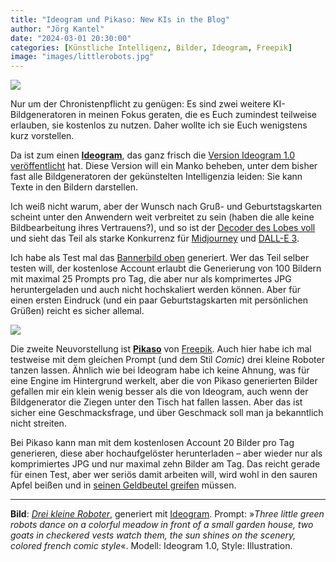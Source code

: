 ```yaml
---
title: "Ideogram und Pikaso: New KIs in the Blog"
author: "Jörg Kantel"
date: "2024-03-01 20:30:00"
categories: [Künstliche Intelligenz, Bilder, Ideogram, Freepik]
image: "images/littlerobots.jpg"
---
```


[![](images/littlerobots-b.jpg)](https://www.flickr.com/photos/schockwellenreiter/53561962749/)

Nur um der Chronistenpflicht zu genügen: Es sind zwei weitere KI-Bildgeneratoren in meinen Fokus geraten, die es Euch zumindest teilweise erlauben, sie kostenlos zu nutzen. Daher wollte ich sie Euch wenigstens kurz vorstellen.

Da ist zum einen **[Ideogram](https://ideogram.ai/)**, das ganz frisch die [Version Ideogram 1.0 veröffentlicht](https://about.ideogram.ai/1.0) hat. Diese Version will ein Manko beheben, unter dem bisher fast alle Bildgeneratoren der gekünstelten Intelligenzia leiden: Sie kann Texte in den Bildern darstellen.

Ich weiß nicht warum, aber der Wunsch nach Gruß- und Geburtstagskarten scheint unter den Anwendern weit verbreitet zu sein (haben die alle keine Bildbearbeitung ihres Vertrauens?), und so ist der [Decoder des Lobes voll](https://the-decoder.de/starke-konkurrenz-fuer-midjourney-und-dall-e-3-neue-bild-ki-von-ideogram-kann-schreiben/) und sieht das Teil als starke Konkurrenz für [Midjourney](https://the-decoder.de/midjourney-dall-e-konkurrent-startet-in-offene-beta/) und [DALL-E&nbsp;3](https://the-decoder.de/openai-kuendigt-dall-e-3-mit-nativer-chatgpt-integration-an/).

Ich habe als Test mal das [Bannerbild oben](https://www.flickr.com/photos/schockwellenreiter/53561962749/) generiert. Wer das Teil selber testen will, der kostenlose Account erlaubt die Generierung von 100 Bildern mit maximal 25 Prompts pro Tag, die aber nur als komprimertes JPG heruntergeladen und auch nicht hochskaliert werden können. Aber für einen ersten Eindruck (und ein paar Geburtstagskarten mit persönlichen Grüßen) reicht es sicher allemal.

[![](images/littlerobots2-b.jpg)](https://www.flickr.com/photos/schockwellenreiter/53560856957/)

Die zweite Neuvorstellung ist **[Pikaso](https://www.freepik.com/ai/image-editor)** von [Freepik](https://www.freepik.com/ai). Auch hier habe ich mal testweise mit dem gleichen Prompt (und dem Stil *Comic*) drei kleine Roboter tanzen lassen. Ähnlich wie bei Ideogram habe ich keine Ahnung, was für eine Engine im Hintergrund werkelt, aber die von Pikaso generierten Bilder gefallen mir ein klein wenig besser als die von Ideogram, auch wenn der Bildgenerator die Ziegen unter den Tisch hat fallen lassen. Aber das ist sicher eine Geschmacksfrage, und über Geschmack soll man ja bekanntlich nicht streiten.

Bei Pikaso kann man mit dem kostenlosen Account 20 Bilder pro Tag generieren, diese aber hochaufgelöster herunterladen -- aber wieder nur als komprimiertes JPG und nur maximal zehn Bilder am Tag. Das reicht gerade für einen Test, aber wer seriös damit arbeiten will, wird wohl in den sauren Apfel beißen und in [seinen Geldbeutel greifen](https://www.freepik.com/pricing) müssen.

---

**Bild**: *[Drei kleine Roboter](https://www.flickr.com/photos/schockwellenreiter/53561962749/)*, generiert mit [Ideogram](https://ideogram.ai/). Prompt: »*Three little green robots dance on a colorful meadow in front of a small garden house, two goats in checkered vests watch them, the sun shines on the scenery, colored french comic style*«. Modell: Ideogram 1.0, Style: Illustration.